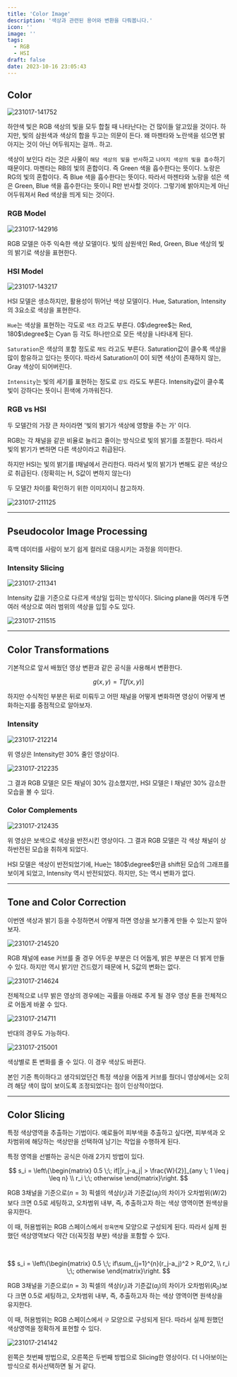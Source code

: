 ```yaml
---
title: 'Color Image'
description: '색상과 관련된 용어와 변환을 다뤄봅니다.'
icon: ''
image: ''
tags:
  - RGB
  - HSI
draft: false
date: 2023-10-16 23:05:43
---
```


## Color

![231017-141752](/posts/mid_04/231017-141752.png)

하얀색 빛은 RGB 색상의 빛을 모두 합칠 때 나타난다는 건 많이들 알고있을 것이다.
하지만, 빛의 삼원색과 색상의 합을 두고는 의문이 든다.
왜 마젠타와 노란색을 섞으면 밝아지는 것이 아닌 어두워지는 걸까.. 하고.

색상이 보인다 라는 것은 사물이 `해당 색상의 빛을 반사`하고 `나머지 색상의 빛을 흡수`하기 때문이다.
마젠타는 RB의 빛의 혼합이다. 즉 Green 색을 흡수한다는 뜻이다.
노랑은 RG의 빛의 혼합이다. 즉 Blue 색을 흡수한다는 뜻이다.
따라서 마젠타와 노랑을 섞은 색은 Green, Blue 색을 흡수한다는 뜻이니 R만 반사할 것이다.
그렇기에 밝아지는게 아닌 어두워져서 Red 색상을 띄게 되는 것이다.

### RGB Model

![231017-142916](/posts/mid_04/231017-142916.png)

RGB 모델은 아주 익숙한 색상 모델이다.
빛의 삼원색인 Red, Green, Blue 색상의 빛의 밝기로 색상을 표현한다.

### HSI Model

![231017-143217](/posts/mid_04/231017-143217.png)

HSI 모델은 생소하지만, 활용성이 뛰어난 색상 모델이다.
Hue, Saturation, Intensity의 3요소로 색상을 표현한다.

`Hue`는 색상을 표현하는 각도로 `색조` 라고도 부른다.
0$\degree$는 Red, 180$\degree$는 Cyan 등 각도 하나만으로 모든 색상을 나타내게 된다.

`Saturation`은 색상의 포함 정도로 `채도` 라고도 부른다.
Saturation값이 클수록 색상을 많이 함유하고 있다는 뜻이다.
따라서 Saturation이 0이 되면 색상이 존재하지 않는, Gray 색상이 되어버린다.

`Intensity`는 빛의 세기를 표현하는 정도로 `강도` 라도도 부른다.
Intensity값이 클수록 빛이 강하다는 뜻이니 흰색에 가까워진다.

### RGB vs HSI

두 모델간의 가장 큰 차이라면 '빛의 밝기가 색상에 영향을 주는 가' 이다.

RGB는 각 채널을 같은 비율로 늘리고 줄이는 방식으로 빛의 밝기를 조절한다.
따라서 빛의 밝기가 변하면 다른 색상이라고 취급된다.

하지만 HSI는 빛의 밝기를 I채널에서 관리한다.
따라서 빛의 밝기가 변해도 같은 색상으로 취급된다. (정확히는 H, S값이 변하지 않는다)

두 모델간 차이를 확인하기 위한 이미지이니 참고하자.

![231017-211125](/posts/mid_04/231017-211125.png)

---

## Pseudocolor Image Processing

흑백 데이터를 사람이 보기 쉽게 컬러로 대응시키는 과정을 의미한다.

### Intensity Slicing

![231017-211341](/posts/mid_04/231017-211341.png)

Intensity 값을 기준으로 다르게 색상일 입히는 방식이다.
Slicing plane을 여러개 두면 여러 색상으로 여러 범위의 색상을 입힐 수도 있다.

![231017-211515](/posts/mid_04/231017-211515.png)

---

## Color Transformations

기본적으로 앞서 배웠던 영상 변환과 같은 공식을 사용해서 변환한다.

$$
g(x,y) = T[f(x,y)]
$$

하지만 수식적인 부분은 뒤로 미뤄두고 어떤 채널을 어떻게 변화하면 영상이 어떻게 변화하는지를 중점적으로 알아보자.

### Intensity

![231017-212214](/posts/mid_04/231017-212214.png)

위 영상은 Intensity만 30% 줄인 영상이다.

![231017-212235](/posts/mid_04/231017-212235.png)

그 결과 RGB 모델은 모든 채널이 30% 감소했지만,
HSI 모델은 I 채널만 30% 감소한 모습을 볼 수 있다.

### Color Complements

![231017-212435](/posts/mid_04/231017-212435.png)

위 영상은 보색으로 색상을 반전시킨 영상이다.
그 결과 RGB 모델은 각 색상 채널이 상하반전된 모습을 취하게 되었다.

HSI 모델은 색상이 반전되었기에,
Hue는 180$\degree$만큼 shift된 모습의 그래프를 보이게 되었고, Intensity 역시 반전되었다.
하지만, S는 역시 변화가 없다.

---

## Tone and Color Correction

이번엔 색상과 밝기 등을 수정하면서 어떻게 하면 영상을 보기좋게 만들 수 있는지 알아보자.

![231017-214520](/posts/mid_04/231017-214520.png)

RGB 채널에 ease 커브를 줄 경우 어두운 부분은 더 어둡게, 밝은 부분은 더 밝게 만들 수 있다.
하지만 역시 밝기만 건드렸기 때문에 H, S값의 변화는 없다.

![231017-214624](/posts/mid_04/231017-214624.png)

전체적으로 너무 밝은 영상의 경우에는 곡률을 아래로 주게 될 경우
영상 톤을 전체적으로 어둡게 바꿀 수 있다.

![231017-214711](/posts/mid_04/231017-214711.png)

반대의 경우도 가능하다.

![231017-215001](/posts/mid_04/231017-215001.png)

색상별로 톤 변화를 줄 수 있다.
이 경우 색상도 바뀐다.

본인 기준 특이하다고 생각되었던건 특정 색상을 어둡게 커브를 줬더니 영상에서는 오히려 해당 색이 많이 보이도록 조정되었다는 점이 인상적이었다.

---

## Color Slicing

특정 색상영역을 추출하는 기법이다.
예로들어 피부색을 추출하고 싶다면, 피부색과 오차범위에 해당하는 색상만을 선택하여 남기는 작업을 수행하게 된다.

특정 영역을 선별하는 공식은 아래 2가지 방법이 있다.

$$
s_i = \left\{\begin{matrix}
0.5 \;\; if[|r_j-a_j| > \frac{W}{2}]_{any \; 1 \leq j \leq n} \\
r_i \;\; otherwise
\end{matrix}\right.
$$

RGB 3채널을 기준으로($n=3$) 픽셀의 색상($r_j$)과 기준값($a_j$)의 차이가 오차범위($W/2$)보다 크면 0.5로 세팅하고,
오차범위 내부, 즉, 추출하고자 하는 색상 영역이면 원색상을 유지한다.

이 때, 허용범위는 RGB 스페이스에서 `정육면체` 모양으로 구성되게 된다.
따라서 실제 원했던 색상영역보다 약간 더(꼭짓점 부분) 색상을 포함할 수 있다.

<br />

$$
s_i = \left\{\begin{matrix}
0.5 \;\; if\sum_{j=1}^{n}(r_j-a_j)^2 > R_0^2, \\
r_i \;\; otherwise
\end{matrix}\right.
$$

RGB 3채널을 기준으로($n=3$) 픽셀의 색상($r_j$)과 기준값($a_j$)의 차이가 오차범위($R_0$)보다 크면 0.5로 세팅하고,
오차범위 내부, 즉, 추출하고자 하는 색상 영역이면 원색상을 유지한다.

이 때, 허용범위는 RGB 스페이스에서 `구` 모양으로 구성되게 된다.
따라서 실제 원했던 색상영역을 정확하게 표현할 수 있다.

![231017-214142](/posts/mid_04/231017-214142.png)

왼쪽은 첫번째 방법으로, 오른쪽은 두번째 방법으로 Slicing한 영상이다.
더 나아보이는 방식으로 취사선택하면 될 거 같다.